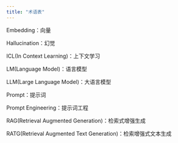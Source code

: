 ```yaml
---
title: "术语表"
---
```


Embedding：向量

Hallucination：幻觉

ICL(In Context Learning)：上下文学习

LM(Language Model)：语言模型

LLM(Large Language Model)：大语言模型

Prompt：提示词

Prompt Engineering：提示词工程

RAG(Retrieval Augmented Generation)：检索式增强生成

RATG(Retrieval Augmented Text Generation)：检索增强式文本生成
